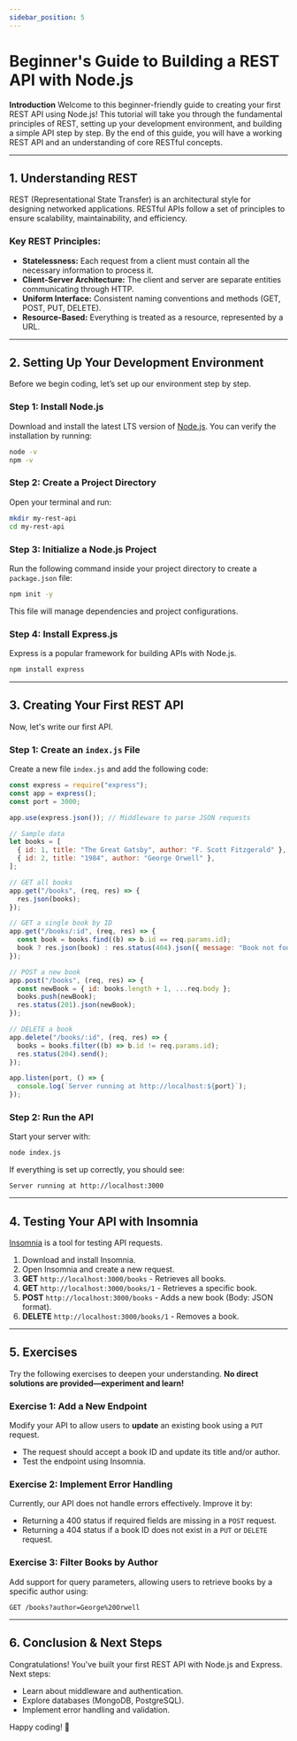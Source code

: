 ```yaml
---
sidebar_position: 5
---
```


# Beginner's Guide to Building a REST API with Node.js

**Introduction**
Welcome to this beginner-friendly guide to creating your first REST API using Node.js! This tutorial will take you through the fundamental principles of REST, setting up your development environment, and building a simple API step by step. By the end of this guide, you will have a working REST API and an understanding of core RESTful concepts.

---

## **1. Understanding REST**

REST (Representational State Transfer) is an architectural style for designing networked applications. RESTful APIs follow a set of principles to ensure scalability, maintainability, and efficiency.

### **Key REST Principles:**

- **Statelessness:** Each request from a client must contain all the necessary information to process it.
- **Client-Server Architecture:** The client and server are separate entities communicating through HTTP.
- **Uniform Interface:** Consistent naming conventions and methods (GET, POST, PUT, DELETE).
- **Resource-Based:** Everything is treated as a resource, represented by a URL.

---

## **2. Setting Up Your Development Environment**

Before we begin coding, let’s set up our environment step by step.

### **Step 1: Install Node.js**

Download and install the latest LTS version of [Node.js](https://nodejs.org/). You can verify the installation by running:

```sh
node -v
npm -v
```

### **Step 2: Create a Project Directory**

Open your terminal and run:

```sh
mkdir my-rest-api
cd my-rest-api
```

### **Step 3: Initialize a Node.js Project**

Run the following command inside your project directory to create a `package.json` file:

```sh
npm init -y
```

This file will manage dependencies and project configurations.

### **Step 4: Install Express.js**

Express is a popular framework for building APIs with Node.js.

```sh
npm install express
```

---

## **3. Creating Your First REST API**

Now, let's write our first API.

### **Step 1: Create an `index.js` File**

Create a new file `index.js` and add the following code:

```javascript
const express = require("express");
const app = express();
const port = 3000;

app.use(express.json()); // Middleware to parse JSON requests

// Sample data
let books = [
  { id: 1, title: "The Great Gatsby", author: "F. Scott Fitzgerald" },
  { id: 2, title: "1984", author: "George Orwell" },
];

// GET all books
app.get("/books", (req, res) => {
  res.json(books);
});

// GET a single book by ID
app.get("/books/:id", (req, res) => {
  const book = books.find((b) => b.id == req.params.id);
  book ? res.json(book) : res.status(404).json({ message: "Book not found" });
});

// POST a new book
app.post("/books", (req, res) => {
  const newBook = { id: books.length + 1, ...req.body };
  books.push(newBook);
  res.status(201).json(newBook);
});

// DELETE a book
app.delete("/books/:id", (req, res) => {
  books = books.filter((b) => b.id != req.params.id);
  res.status(204).send();
});

app.listen(port, () => {
  console.log(`Server running at http://localhost:${port}`);
});
```

### **Step 2: Run the API**

Start your server with:

```sh
node index.js
```

If everything is set up correctly, you should see:

```
Server running at http://localhost:3000
```

---

## **4. Testing Your API with Insomnia**

[Insomnia](https://insomnia.rest/) is a tool for testing API requests.

1. Download and install Insomnia.
2. Open Insomnia and create a new request.
3. **GET** `http://localhost:3000/books` - Retrieves all books.
4. **GET** `http://localhost:3000/books/1` - Retrieves a specific book.
5. **POST** `http://localhost:3000/books` - Adds a new book (Body: JSON format).
6. **DELETE** `http://localhost:3000/books/1` - Removes a book.

---

## **5. Exercises**

Try the following exercises to deepen your understanding. **No direct solutions are provided—experiment and learn!**

### **Exercise 1: Add a New Endpoint**

Modify your API to allow users to **update** an existing book using a `PUT` request.

- The request should accept a book ID and update its title and/or author.
- Test the endpoint using Insomnia.

### **Exercise 2: Implement Error Handling**

Currently, our API does not handle errors effectively. Improve it by:

- Returning a 400 status if required fields are missing in a `POST` request.
- Returning a 404 status if a book ID does not exist in a `PUT` or `DELETE` request.

### **Exercise 3: Filter Books by Author**

Add support for query parameters, allowing users to retrieve books by a specific author using:

```
GET /books?author=George%20Orwell
```

---

## **6. Conclusion & Next Steps**

Congratulations! You've built your first REST API with Node.js and Express. Next steps:

- Learn about middleware and authentication.
- Explore databases (MongoDB, PostgreSQL).
- Implement error handling and validation.

Happy coding! 🚀
